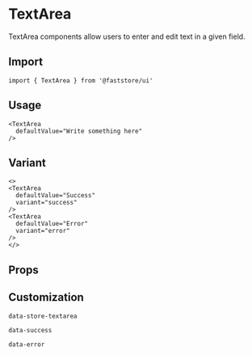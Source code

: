 
# TextArea

TextArea components allow users to enter and edit text in a given field.

## Import

```tsx
import { TextArea } from '@faststore/ui'
```

## Usage

```tsx live
<TextArea
  defaultValue="Write something here"
/>
```

## Variant

```tsx live
<>
<TextArea
  defaultValue="Success"
  variant="success"
/>
<TextArea
  defaultValue="Error"
  variant="error"
/>
</>
```

## Props

<PropsComponent
    name="variant"
    type= "string"
    description="Current variant of the input."
    possibleValues= "success | error"
/>
<PropsComponent
    name="testId"
    type= "string"
    description="ID to find this component in testing tools (e.g.: cypress, testing library, and jest)."
    defaultValue="store-textarea"
/>

## Customization

`data-store-textarea`

`data-success`

`data-error`
